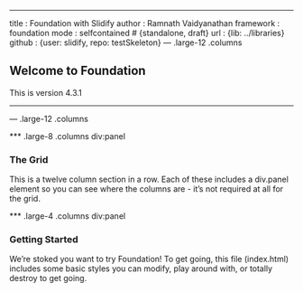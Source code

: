 ---
title       : Foundation with Slidify
author      : Ramnath Vaidyanathan
framework   : foundation
mode        : selfcontained # {standalone, draft}
url         : {lib: ../libraries}
github      : {user: slidify, repo: testSkeleton}
--- .large-12 .columns

## Welcome to Foundation

This is version 4.3.1

<hr/>

--- .large-12 .columns


*** .large-8 .columns div:panel

### The Grid

This is a twelve column section in a row. Each of these includes a div.panel element so you can see where the columns are - it's not required at all for the grid.

*** .large-4 .columns div:panel

### Getting Started

We're stoked you want to try Foundation! To get going, this file (index.html) includes some basic styles you can modify, play around with, or totally destroy to get going.

